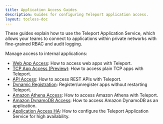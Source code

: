 ```yaml
---
title: Application Access Guides
description: Guides for configuring Teleport application access.
layout: tocless-doc
---
```


These guides explain how to use the Teleport Application Service, which allows
your teams to connect to applications within private networks with fine-grained
RBAC and audit logging.

Manage access to internal applications:

- [Web App Access](./guides/connecting-apps.mdx): How to access web apps with Teleport.
- [TCP App Access (Preview)](./guides/tcp.mdx): How to access plain TCP apps with Teleport.
- [API Access](./guides/api-access.mdx): How to access REST APIs with Teleport.
- [Dynamic Registration](./guides/dynamic-registration.mdx): Register/unregister apps without restarting Teleport.
- [Amazon Athena Access](./guides/amazon-athena.mdx): How to access Amazon Athena with Teleport.
- [Amazon DynamoDB Access](./guides/dynamodb.mdx): How to access Amazon DynamoDB as an application.
- [Application Access HA](./guides/ha.mdx): How to configure the Teleport Application Service for high availability. 
